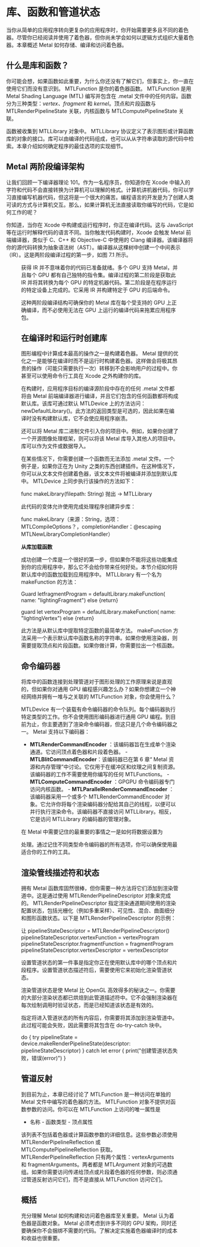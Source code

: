 # 库、函数和管道状态

<Wisdom
  words="一个原创的想法。这不会太难。图书馆里一定充满了它们。"
  author="史蒂芬·弗莱"
/>

当你从简单的应用程序转向更复杂的应用程序时，你开始需要更多且不同的着色器。尽管你已经阅读并使用了着色器，但你尚未学会如何以逻辑方式组织大量着色器。本章概述 Metal 如何存储、编译和访问着色器。

## 什么是库和函数？

你可能会想，如果函数如此重要，为什么你还没有了解它们，但事实上，你一直在使用它们而没有意识到。 MTLFunction 是你的着色器函数。 MTLFunction 是用 Metal Shading Language (MTL) 编写并包含在 .metal 文件中的任何内容。函数分为三种类型：_vertex、fragment_ 和 _kernel_。顶点和片段函数与 MTLRenderPipelineState 关联，内核函数与 MTLComputePipelineState 关联。

函数被收集到 MTLLibrary 对象中。 MTLLibrary 协议定义了表示图形或计算函数库的对象的接口。库可以由编译的代码组成，也可以从从字符串读取的源代码中检索。本章介绍如何确定程序的最佳选项的实现细节。

## Metal 两阶段编译架构

让我们回顾一下编译器理论 101。作为一名程序员，你知道你在 Xcode 中输入的字符和代码不会直接转换为计算机可以理解的格式。计算机讲机器代码，你可以学习直接编写机器代码，但这将是一个很大的痛苦。编程语言的开发是为了创建人类可读的方式与计算机交互。那么，如果计算机无法直接读取你编写的代码，它是如何工作的呢？

你知道，当你在 Xcode 中构建或运行程序时，你正在编译代码。这与 JavaScript 等在运行时解释代码的语言不同。当你触发代码构建时，Xcode 会触发 Metal 前端编译器，类似于 C、C++ 和 Objective-C 中使用的 Clang 编译器。该编译器将你的源代码转换为抽象语法树（AST）。编译器从这棵树中创建一个中间表示（IR）。这是两阶段编译过程的第一步，如图 7.1 所示。

<Figure src={require("../figures/021.jpg")} num="7.1" desc="两阶段编译架构" />

获得 IR 并不意味着你的代码已准备就绪。多个 GPU 支持 Metal，并且每个 GPU 都有自己独特的指令集。编译过程的第二阶段是获取此 IR 并将其转换为每个 GPU 的特定机器代码。第二阶段是在程序运行的特定设备上完成的。它采用 IR 并构建特定于 GPU 的后端命令。

这种两阶段编译结构可确保你的 Metal 库在每个受支持的 GPU 上正确编译，而不必使用无法在 GPU 上运行的编译代码来拖累应用程序包。

## 在编译时和运行时创建库

图形编程中计算成本最高的操作之一是构建着色器。 Metal 提供的优化之一是能够在编译时而不是运行时构建着色器。这样做会将极其昂贵的操作（可能只需要执行一次）转移到不会影响用户的过程中。你甚至可以使用命令行工具在 Xcode 之外构建你的库。

在构建时，应用程序目标的编译源阶段中存在的任何 .metal 文件都将由 Metal 前端编译器进行编译，并且它们包含的任何函数都将构成默认库。该库可通过默认 MTLDevice 上的方法访问：newDefaultLibrary()。此方法的返回类型是可选的，因此如果在编译时没有构建默认库，它不会使应用程序崩溃。

还可以将 Metal 库二进制文件引入你的项目中。例如，如果你创建了一个开源图像处理框架，则可以将该 Metal 库导入其他人的项目中。库可以作为文件或数据导入。

在某些情况下，你需要创建一个函数而无法添加 .metal 文件。一个例子是，如果你正在为 Unity 之类的东西创建插件。在这种情况下，你可以从文本文件创建着色器，该文本文件将被编译并添加到默认库中。 MTLDevice 上同步执行该操作的方法如下：

func makeLibrary(filepath: String) 抛出 -> MTLLibrary

此代码的变体允许使用完成处理程序创建异步库：

func makeLibrary（来源：String，选项：MTLCompileOptions？，completionHandler：@escaping MTLNewLibraryCompletionHandler）

**从库加载函数**

成功创建一个库是一个很好的第一步，但如果你不能将这些功能集成到你的应用程序中，那么它不会给你带来任何好处。本节介绍如何将默认库中的函数加载到应用程序中。 MTLLibrary 有一个名为 makeFunction 的方法：

Guard letfragmentProgram = defaultLibrary.makeFunction( name: "lightingFragment") else {return}

guard let vertexProgram = defaultLibrary.makeFunction( name: "lightingVertex") else {return}

此方法是从默认库中提取特定函数的最简单方法。 makeFunction 方法采用一个表示默认库中函数名称的字符串。如果你使用渲染器，则需要提取顶点和片段函数。如果你做计算，你需要拉出一个核函数。

## 命令编码器

将库中的函数连接到处理管道对于图形处理的工作原理来说是直观的，但如果你对通用 GPU 编程感兴趣怎么办？如果你想建立一个神经网络并拥有一堆与之关联的 MTLFunction 对象，你会使用什么？

MTLDevice 有一个装载有命令编码器的命令队列。每个编码器执行特定类型的工作。你不会使用图形编码器进行通用 GPU 编程。到目前为止，你主要遇到了渲染命令编码器，但这只是几个命令编码器之一。 Metal 支持以下编码器：

- **MTLRenderCommandEncoder** ：该编码器旨在生成单个渲染通道。它访问顶点着色器和片段着色器。 - **MTLBlitCommandEncoder**：该编码器已在第 6 章“ Metal 资源和内存管理”中讨论。它仅用于在缓冲区和纹理之间复制资源。该编码器的工作不需要使用你编写的任何 MTLFunctions。 - **MTLComputeCommandEncoder** ：GPGPU 命令编码器专门访问内核函数。 - **MTLParallelRenderCommandEncoder** ：该编码器采用一个或多个 MTLRenderCommandEncoder 对象。它允许你将每个渲染编码器分配给其自己的线程，以便可以并行执行渲染命令。该编码器不直接访问 MTLLibrary。相反，它是访问 MTLLibrary 的编码器的管理对象。

在 Metal 中需要记住的最重要的事情之一是如何将数据设置为

处理。通过记住不同类型命令编码器的所有选项，你可以确保使用最适合你的工作的工具。

## 渲染管线描述符和状态

拥有 Metal 函数库固然很棒，但你需要一种方法将它们添加到渲染管道中。这是通过使用 MTLRenderPipelineDescriptor 对象来完成的。 MTLRenderPipelineDescriptor 指定渲染通道期间使用的渲染配置状态，包括光栅化（例如多重采样）、可见性、混合、曲面细分和图形函数状态。以下是 MTLRenderPipelineDescriptor 的示例：

让 pipelineStateDescriptor = MTLRenderPipelineDescriptor() pipelineStateDescriptor.vertexFunction = vertexProgram pipelineStateDescriptor.fragmentFunction = fragmentProgram pipelineStateDescriptor.vertexDescriptor = vertexDescriptor

设置管道状态的第一件事是指定你正在使用默认库中的哪个顶点和片段程序。设置管道状态描述符后，需要使用它来初始化渲染管道状态。

渲染管道状态是使 Metal 比 OpenGL 高效得多的秘诀之一。你需要的大部分渲染状态都已烘焙到此管道描述符中。它不会强制渲染器在每次绘制调用时验证状态，而是已经知道该状态是有效的。

指定将进入管道状态的所有内容后，你需要将其添加到渲染管道中。此过程可能会失败，因此需要将其包含在 do-try-catch 块中。

do { try pipelineState = device.makeRenderPipelineState(descriptor: pipelineStateDescriptor) } catch let error { print("创建管道状态失败，错误\(error)") }

## 管道反射

到目前为止，本章已经讨论了 MTLFunction 是一种访问在单独的 Metal 文件中编写的着色器的方法。 MTLFunction 对象不提供对函数参数的访问。你可以在 MTLFunction 上访问的唯一属性是

- 名称 - 函数类型 - 顶点属性

该列表不包括着色器或计算函数参数的详细信息。这些参数必须使用 MTLRenderPipelineReflection 或 MTLComputePipelineReflection 获取。 MTLRenderPipelineReflection 只有两个属性：vertexArguments 和 fragmentArguments。两者都是 MTLArgument 对象的可选数组。如果你需要访问传递给顶点或片段着色器的任何参数，则必须通过管道反射访问它们，而不是直接从 MTLFunction 访问它们。

## 概括

充分理解 Metal 如何构建和访问着色器库至关重要。 Metal 认为着色器是函数对象。 Metal 必须考虑到许多不同的 GPU 架构，同时还要确保你不会捆绑不需要的代码。了解决定实施着色器编译时的成本和收益也很重要。
